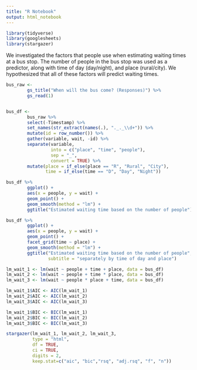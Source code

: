 ```yaml
---
title: "R Notebook"
output: html_notebook
---
```


```r
library(tidyverse)
library(googlesheets)
library(stargazer)
```


We investigated the factors that people use when estimating waiting times at a bus stop. The number of people in the bus stop was used as a predictor, along with time of day (day/night), and place (rural/city).
We hypothesized that all of these factors will predict waiting times.

```r
bus_raw <-    
        gs_title("When will the bus come? (Responses)") %>% 
        gs_read(1)


bus_df <-
        bus_raw %>% 
        select(-Timestamp) %>% 
        set_names(str_extract(names(.), "._._\\d+")) %>% 
        mutate(id = row_number()) %>% 
        gather(variable, wait, -id) %>% 
        separate(variable, 
                 into = c("place", "time", "people"), 
                 sep = "_", 
                 convert = TRUE) %>% 
        mutate(place = if_else(place == "R", "Rural", "City"),
               time = if_else(time == "D", "Day", "Night"))
```

```r
bus_df %>% 
        ggplot() +
        aes(x = people, y = wait) +
        geom_point() +
        geom_smooth(method = "lm") +
        ggtitle("Estimated waiting time based on the number of people")
```

```r
bus_df %>% 
        ggplot() +
        aes(x = people, y = wait) +
        geom_point() +
        facet_grid(time ~ place) +
        geom_smooth(method = "lm") +
        ggtitle("Estimated waiting time based on the number of people",
                subtitle = "separately by time of day and place")
```

```r
lm_wait_1 <- lm(wait ~ people + time + place, data = bus_df)
lm_wait_2 <- lm(wait ~ people + time * place, data = bus_df)
lm_wait_3 <- lm(wait ~ people * place + time, data = bus_df)

lm_wait_1$AIC <- AIC(lm_wait_1)
lm_wait_2$AIC <- AIC(lm_wait_2)
lm_wait_3$AIC <- AIC(lm_wait_3)

lm_wait_1$BIC <- BIC(lm_wait_1)
lm_wait_2$BIC <- BIC(lm_wait_2)
lm_wait_3$BIC <- BIC(lm_wait_3)

stargazer(lm_wait_1, lm_wait_2, lm_wait_3, 
          type = "html",
          df = TRUE,
          ci = TRUE,
          digits = 2,
          keep.stat=c("aic", "bic","rsq", "adj.rsq", "f", "n"))
```


